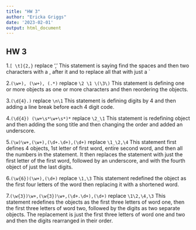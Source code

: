 ```yaml
---
title: "HW 3"
author: "Ericka Griggs"
date: '2023-02-01'
output: html_document
---
```


## HW 3

1.`[ \t]{2,}`   replace ','
This statement is saying find the spaces and then two characters with a , after it and to replace all that with just a `


2.`(\w+), (\w+), (.*)`  replace `\2 \1 \(\3\)`
This statement is defining one or more objects as one or more characters and then reordering the objects.


3.`(\d{4}.)` replace `\n\1`
This statement is defining digits by 4 and then adding a line break before each 4 digit code.


4.`(\d{4}) (\w+\s*\w+\s*)*` replace `\2_\1`
This statement is redefining object and then adding the song title and then changing the order and added an underscore. 


5.`(\w)\w+,(\w+),(\d+.\d+),(\d+)` replace `\1_\2,\4`
This statement first defines 4 objects, 1st letter of first word, entire second word, and then all the numbers in the statement. It then replaces the statement with just the first letter of the first word, followed by an underscore, and with the fourth object of just the last digits.


6.`(\w{6})(\w+),(\d+)` replace `\1,\3`
This statement redefined the object as the first four letters of the word then replacing it with a shortened word.

7.`(\w{3})\w+,(\w{3})\w+,(\d+.\d+),(\d+)` replace `\1\2,\4,\3` 
This statement redefines the objects as the first three letters of word one, then the first three letters of word two, followed by the digits as two separate objects. The replacement is just the first three letters of word one and two and then the digits rearranged in their order. 
